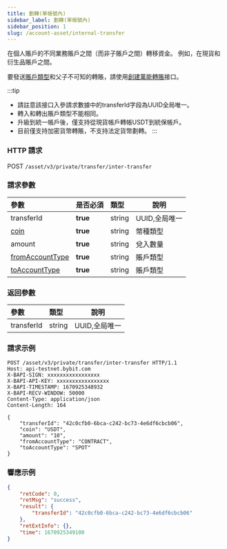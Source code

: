 ---
title: 劃轉(單帳號內)
sidebar_label: 劃轉(單帳號內)
sidebar_position: 1
slug: /account-asset/internal-transfer
---
在個人賬戶的不同業務賬戶之間（而非子賬戶之間）轉移資金。 例如，在現貨和衍生品賬戶之間。

要發送[賬戶類型](enum#accounttype)和父子不可知的轉賬，請使用[創建萬能轉賬](uni-transfer#)接口。

:::tip
* 請註意該接口入參請求數據中的transferId字段為UUID全局唯一。
* 轉入和轉出賬戶類型不能相同。
* 升級到統一帳戶後，僅支持從現貨帳戶轉帳USDT到統保帳戶。
* 目前僅支持加密貨幣轉賬，不支持法定貨幣劃轉。
:::

### HTTP 請求
POST `/asset/v3/private/transfer/inter-transfer`

### 請求參數
| 參數 | 是否必須 | 類型 | 說明|
|:----- |:-------|:-----|------ |
|transferId |<b>true</b> |string |UUID,全局唯一 |
|[coin](enum#coin)|<b>true</b> |string |幣種類型 |
|amount |<b>true</b> |string |兌入數量 |
|[fromAccountType](enum#accounttype)|<b>true</b> |string |賬戶類型 |
|[toAccountType](enum#accounttype) |<b>true</b> |string |賬戶類型 |

### 返回參數
| 參數 | 類型 | 說明|
|:----- |:-----|----- |
|transferId |string |UUID,全局唯一 |

### 請求示例

```http
POST /asset/v3/private/transfer/inter-transfer HTTP/1.1
Host: api-testnet.bybit.com
X-BAPI-SIGN: xxxxxxxxxxxxxxxxx
X-BAPI-API-KEY: xxxxxxxxxxxxxxxxx
X-BAPI-TIMESTAMP: 1670925348932
X-BAPI-RECV-WINDOW: 50000
Content-Type: application/json
Content-Length: 164

{
    "transferId": "42c0cfb0-6bca-c242-bc73-4e6df6cbcb06",
    "coin": "USDT",
    "amount": "10",
    "fromAccountType": "CONTRACT",
    "toAccountType": "SPOT"
}
```

### 響應示例

```json
{
    "retCode": 0,
    "retMsg": "success",
    "result": {
        "transferId": "42c0cfb0-6bca-c242-bc73-4e6df6cbcb06"
    },
    "retExtInfo": {},
    "time": 1670925349100
}
```